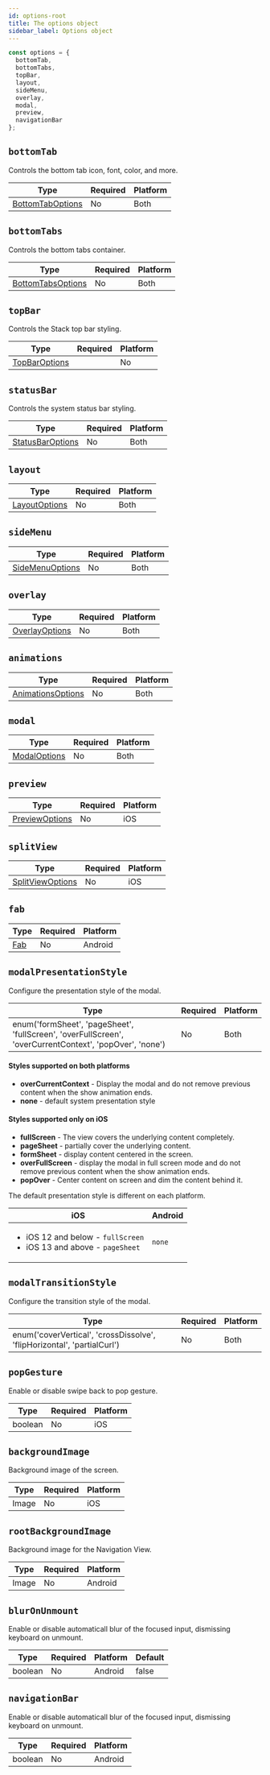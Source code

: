 ```yaml
---
id: options-root
title: The options object
sidebar_label: Options object
---
```


```js
const options = {
  bottomTab,
  bottomTabs,
  topBar,
  layout,
  sideMenu,
  overlay,
  modal,
  preview,
  navigationBar
};
```

## `bottomTab`

Controls the bottom tab icon, font, color, and more.

| Type                                  | Required | Platform |
| ------------------------------------- | -------- | -------- |
| [BottomTabOptions](options-bottomTab.mdx) | No       | Both     |

## `bottomTabs`

Controls the bottom tabs container.

| Type                                    | Required | Platform |
| --------------------------------------- | -------- | -------- |
| [BottomTabsOptions](options-bottomTabs.mdx) | No       | Both     |

## `topBar`

Controls the Stack top bar styling.

| Type                           | Required | Platform |
| ------------------------------ | -------- | -------- |
| [TopBarOptions](options-stack.mdx) |          | No       |

## `statusBar`

Controls the system status bar styling.

| Type                                  | Required | Platform |
| ------------------------------------- | -------- | -------- |
| [StatusBarOptions](options-statusBar.mdx) | No       | Both     |

## `layout`

| Type                            | Required | Platform |
| ------------------------------- | -------- | -------- |
| [LayoutOptions](options-layout.mdx) | No       | Both     |

## `sideMenu`

| Type                                | Required | Platform |
| ----------------------------------- | -------- | -------- |
| [SideMenuOptions](options-sideMenu.mdx) | No       | Both     |

## `overlay`

| Type                              | Required | Platform |
| --------------------------------- | -------- | -------- |
| [OverlayOptions](options-overlay.mdx) | No       | Both     |

## `animations`

| Type                                    | Required | Platform |
| --------------------------------------- | -------- | -------- |
| [AnimationsOptions](options-animations.mdx) | No       | Both     |

## `modal`

| Type                          | Required | Platform |
| ----------------------------- | -------- | -------- |
| [ModalOptions](options-modal.mdx) | No       | Both     |

## `preview`

| Type                              | Required | Platform |
| --------------------------------- | -------- | -------- |
| [PreviewOptions](options-preview.mdx) | No       | iOS      |

## `splitView`

| Type                                  | Required | Platform |
| ------------------------------------- | -------- | -------- |
| [SplitViewOptions](options-splitView.mdx) | No       | iOS      |

## `fab`

| Type               | Required | Platform |
| ------------------ | -------- | -------- |
| [Fab](options-fab.mdx) | No       | Android  |

## `modalPresentationStyle`

Configure the presentation style of the modal.

| Type                                                                                                    | Required | Platform |
| ------------------------------------------------------------------------------------------------------- | -------- | -------- |
| enum('formSheet', 'pageSheet', 'fullScreen', 'overFullScreen', 'overCurrentContext', 'popOver', 'none') | No       | Both     |

#### Styles supported on both platforms

- **overCurrentContext** - Display the modal and do not remove previous content when the show animation ends.
- **none** - default system presentation style

#### Styles supported only on iOS

- **fullScreen** - The view covers the underlying content completely.
- **pageSheet** - partially cover the underlying content.
- **formSheet** - display content centered in the screen.
- **overFullScreen** - display the modal in full screen mode and do not remove previous content when the show animation ends.
- **popOver** - Center content on screen and dim the content behind it.

The default presentation style is different on each platform.

| iOS                                                                                      | Android      |
| ---------------------------------------------------------------------------------------- | ------------ |
| <ul><li>iOS 12 and below - `fullScreen`</li><li>iOS 13 and above - `pageSheet`</li></ul> | `none` |

## `modalTransitionStyle`

Configure the transition style of the modal.

| Type                                                                    | Required | Platform |
| ----------------------------------------------------------------------- | -------- | -------- |
| enum('coverVertical', 'crossDissolve', 'flipHorizontal', 'partialCurl') | No       | Both     |

## `popGesture`

Enable or disable swipe back to pop gesture.

| Type    | Required | Platform |
| ------- | -------- | -------- |
| boolean | No       | iOS      |

## `backgroundImage`

Background image of the screen.

| Type  | Required | Platform |
| ----- | -------- | -------- |
| Image | No       | iOS      |

## `rootBackgroundImage`

Background image for the Navigation View.

| Type  | Required | Platform |
| ----- | -------- | -------- |
| Image | No       | Android  |

## `blurOnUnmount`

Enable or disable automaticall blur of the focused input, dismissing keyboard on unmount.

| Type    | Required | Platform | Default |
| ------- | -------- | -------- | ------- |
| boolean | No       | Android  | false   |

## `navigationBar`
Enable or disable automaticall blur of the focused input, dismissing keyboard on unmount.

| Type    | Required | Platform |
| ------- | -------- | -------- |
| boolean | No       | Android  |
